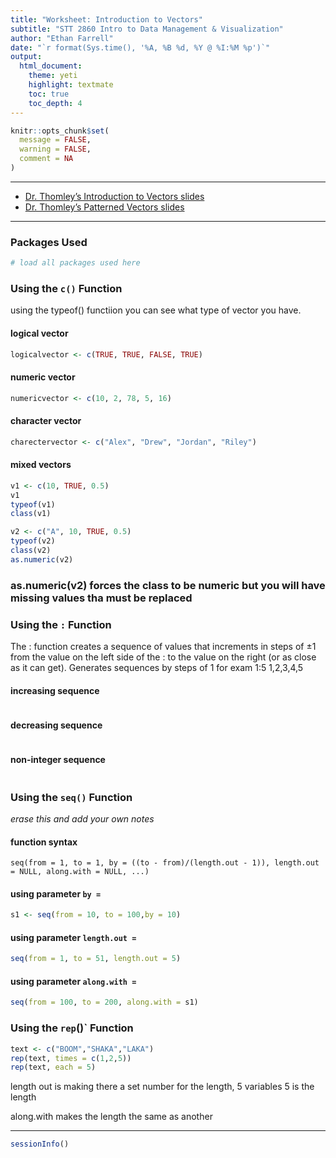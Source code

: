 ```yaml
---
title: "Worksheet: Introduction to Vectors"
subtitle: "STT 2860 Intro to Data Management & Visualization" 
author: "Ethan Farrell"
date: "`r format(Sys.time(), '%A, %B %d, %Y @ %I:%M %p')`"
output: 
  html_document: 
    theme: yeti
    highlight: textmate
    toc: true
    toc_depth: 4 
---
```


```r
knitr::opts_chunk$set(
  message = FALSE,
  warning = FALSE,
  comment = NA
)
```

------------------------------------------------------------------------

-   [Dr. Thomley's Introduction to Vectors slides](https://stat-jet-asu.github.io/Slides/STT2860/IntroVectors.html)
-   [Dr. Thomley's Patterned Vectors slides](https://stat-jet-asu.github.io/Slides/STT2860/PatternedVectors.html)

------------------------------------------------------------------------

### Packages Used

```r
# load all packages used here

```

### Using the `c()` Function

using the typeof() functiion you can see what type of vector you have.

#### logical vector

```r
logicalvector <- c(TRUE, TRUE, FALSE, TRUE)
```

#### numeric vector

```r
numericvector <- c(10, 2, 78, 5, 16)
```

#### character vector

```r
charectervector <- c("Alex", "Drew", "Jordan", "Riley")
```

#### mixed vectors

```r
v1 <- c(10, TRUE, 0.5)
v1
typeof(v1)
class(v1)
```
```r
v2 <- c("A", 10, TRUE, 0.5)
typeof(v2)
class(v2)
as.numeric(v2)
```
### as.numeric(v2) forces the class to be numeric but you will have missing values tha must be replaced

### Using the `:` Function

The : function creates a sequence of values that increments in steps of ±1 from the value on the left side of the : to the value on the right (or as close as it can get).
Generates sequences by steps of 1 for exam 1:5 1,2,3,4,5


#### increasing sequence

```r

```

#### decreasing sequence

```r

```

#### non-integer sequence

```r

```

### Using the `seq()` Function

*erase this and add your own notes*

#### function syntax

```         
seq(from = 1, to = 1, by = ((to - from)/(length.out - 1)), length.out = NULL, along.with = NULL, ...)
```

#### using parameter `by =`

```r
s1 <- seq(from = 10, to = 100,by = 10)
```

#### using parameter `length.out =`

```r
seq(from = 1, to = 51, length.out = 5)
```

#### using parameter `along.with =`

```r
seq(from = 100, to = 200, along.with = s1)
```

### Using the `rep`()\` Function

```r
text <- c("BOOM","SHAKA","LAKA")
rep(text, times = c(1,2,5))
rep(text, each = 5)
```


length out is making there a set number for the length, 5 variables 5 is the length

along.with makes the length the same as another

------------------------------------------------------------------------

```r
sessionInfo()
```
